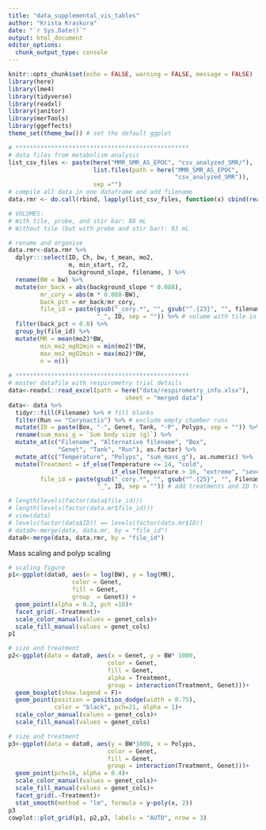 ```yaml
---
title: "data_supplemental_vis_tables"
author: "Krista Kraskura"
date: "`r Sys.Date()`"
output: html_document
editor_options: 
  chunk_output_type: console
---
```


```r
knitr::opts_chunk$set(echo = FALSE, warning = FALSE, message = FALSE)
library(here)
library(lme4)
library(tidyverse)
library(readxl)
library(janitor)
library(merTools)
library(ggeffects)
theme_set(theme_bw()) # set the default ggplot 

```

```r
# *************************************************
# data files from metabolism analysis
list_csv_files <- paste(here("MMR_SMR_AS_EPOC", "csv_analyzed_SMR/"),
                        list.files(path = here("MMR_SMR_AS_EPOC",
                                               "csv_analyzed_SMR")),
                        sep ="")
# compile all data in one dataframe and add filename
data.rmr <- do.call(rbind, lapply(list_csv_files, function(x) cbind(read.csv(x), filename=gsub("^.{114}", "", x))))

# VOLUMES: 
# With tile, probe, and stir bar: 88 mL
# Without tile (but with probe and stir bar): 93 mL 

# rename and organise 
data.rmr<-data.rmr %>% 
  dplyr:::select(ID, Ch, bw, t_mean, mo2,
                 m, min_start, r2, 
                 background_slope, filename, ) %>% 
  rename(BW = bw) %>% 
  mutate(mr_back = abs(background_slope * 0.088), 
         mr_cory = abs(m * 0.088-BW), 
         back_pct = mr_back/mr_cory,
         file_id = paste(gsub("_cory.*", "", gsub("^.{23}", "", filename)), 
                         "_", ID, sep = "")) %>% # volume with tile in ML
  filter(back_pct < 0.8) %>% 
  group_by(file_id) %>% 
  mutate(MR = mean(mo2)*BW,
         min_mo2_mgO2min = min(mo2)*BW,
         max_mo2_mgO2min = max(mo2)*BW,
         n = n())
  
# *************************************************
# master datafile with respirometry trial details
data<-readxl::read_excel(path = here("data/respirometry_info.xlsx"),
                                 sheet = "merged data")
data<- data %>% 
  tidyr::fill(Filename) %>% # fill blanks
  filter(Run == "Corynactis") %>% # exclude empty chamber runs
  mutate(ID = paste(Box, "-", Genet, Tank, "-P", Polyps, sep = "")) %>%  # unique ID same as respo ID 
  rename(sum_mass_g = `Sum body size (g)`) %>% 
  mutate_at(c("Filename", "Alternative filename", "Box", 
              "Genet", "Tank", "Run"), as.factor) %>% 
  mutate_at(c("Temperature", "Polyps", "sum_mass_g"), as.numeric) %>% 
  mutate(Treatment = if_else(Temperature <= 14, "cold",
                             if_else(Temperature > 16, "extreme", "severe")), 
         file_id = paste(gsub("_cory.*", "", gsub("^.{25}", "", Filename)), 
                         "_", ID, sep = "")) # add treatments and ID to merge

# length(levels(factor(data$file_id)))
# length(levels(factor(data.mr$file_id)))
# view(data)
# levels(factor(data$ID)) == levels(factor(data.mr$ID))
# data0<-merge(data, data.mr, by = "file_id")
data0<-merge(data, data.rmr, by = "file_id")

```

Mass scaling and polyp scaling

```r
# scaling figure
p1<-ggplot(data0, aes(x = log(BW), y = log(MR), 
                  color = Genet,
                  fill = Genet,
                  group  = Genet)) +
  geom_point(alpha = 0.3, pch =16)+
  facet_grid(.~Treatment)+
  scale_color_manual(values = genet_cols)+
  scale_fill_manual(values = genet_cols)
p1

# size and treatment
p2<-ggplot(data = data0, aes(x = Genet, y = BW* 1000,
                            color = Genet, 
                            fill = Genet,
                            alpha = Treatment,
                            group = interaction(Treatment, Genet)))+
  geom_boxplot(show.legend = F)+
  geom_point(position = position_dodge(width = 0.75),
             color = "black", pch=21, alpha = 1)+
  scale_color_manual(values = genet_cols)+
  scale_fill_manual(values = genet_cols)

# size and treatment
p3<-ggplot(data = data0, aes(y = BW*1000, x = Polyps,
                            color = Genet, 
                            fill = Genet,
                            group = interaction(Treatment, Genet)))+
  geom_point(pch=16, alpha = 0.4)+
  scale_color_manual(values = genet_cols)+
  scale_fill_manual(values = genet_cols)+
  facet_grid(.~Treatment)+
  stat_smooth(method = "lm", formula = y~poly(x, 2))
p3
cowplot::plot_grid(p1, p2,p3, labels = "AUTO", nrow = 3)



```

